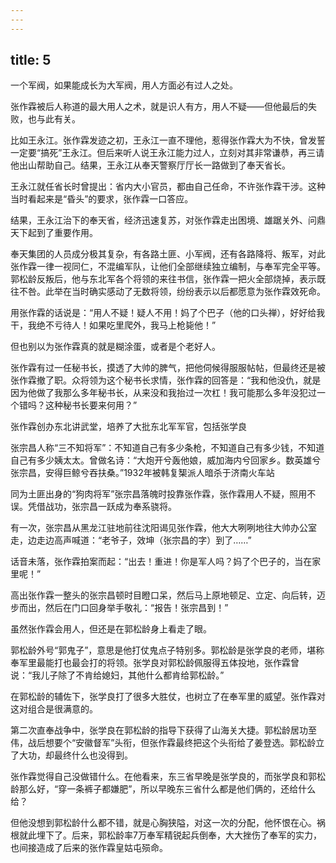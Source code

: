 ```yaml
---
---
---
```

title: 5
---



一个军阀，如果能成长为大军阀，用人方面必有过人之处。

张作霖被后人称道的最大用人之术，就是识人有方，用人不疑——但他最后的失败，也与此有关。

比如王永江。张作霖发迹之初，王永江一直不理他，惹得张作霖大为不快，曾发誓一定要“搞死”王永江。但后来听人说王永江能力过人，立刻对其非常谦恭，再三请他出山帮助自己。结果，王永江从奉天警察厅厅长一路做到了奉天省长。

王永江就任省长时曾提出：省内大小官员，都由自己任命，不许张作霖干涉。这种当时看起来是“昏头”的要求，张作霖一口答应。

结果，王永江治下的奉天省，经济迅速复苏，对张作霖走出困境、雄踞关外、问鼎天下起到了重要作用。

奉天集团的人员成分极其复杂，有各路土匪、小军阀，还有各路降将、叛军，对此张作霖一律一视同仁，不混编军队，让他们全部继续独立编制，与奉军完全平等。郭松龄反叛后，他与东北军各个将领的来往书信，张作霖一把火全部烧掉，表示既往不咎。此举在当时确实感动了无数将领，纷纷表示以后都愿意为张作霖效死命。

用张作霖的话说是：“用人不疑！疑人不用！妈了个巴子（他的口头禅），好好给我干，我绝不亏待人！如果吃里爬外，我马上枪毙他！”

但也别以为张作霖真的就是糊涂蛋，或者是个老好人。

张作霖有过一任秘书长，摸透了大帅的脾气，把他伺候得服服帖帖，但最终还是被张作霖撤了职。众将领为这个秘书长求情，张作霖的回答是：“我和他没仇，就是因为他做了我那么多年秘书长，从来没和我抬过一次杠！我可能那么多年没犯过一个错吗？这种秘书长要来何用？”

张作霖创办东北讲武堂，培养了大批东北军军官，包括张学良



张宗昌人称“三不知将军”：不知道自己有多少条枪，不知道自己有多少钱，不知道自己有多少姨太太。曾做名诗：“大炮开兮轰他娘，威加海内兮回家乡。数英雄兮张宗昌，安得巨鲸兮吞扶桑。”1932年被韩复榘派人暗杀于济南火车站



同为土匪出身的“狗肉将军”张宗昌落魄时投靠张作霖，张作霖用人不疑，照用不误。凭借战功，张宗昌一跃成为奉系骁将。

有一次，张宗昌从黑龙江驻地前往沈阳谒见张作霖，他大大咧咧地往大帅办公室走，边走边高声喊道：“老爷子，效坤（张宗昌的字）到了……”

话音未落，张作霖拍案而起：“出去！重进！你是军人吗？妈了个巴子的，当在家里呢！”

高出张作霖一整头的张宗昌顿时目瞪口呆，然后马上原地顿足、立定、向后转，迈步而出，然后在门口回身举手敬礼：“报告！张宗昌到！”

虽然张作霖会用人，但还是在郭松龄身上看走了眼。

郭松龄外号“郭鬼子”，意思是他打仗鬼点子特别多。郭松龄是张学良的老师，堪称奉军里最能打也最会打的将领。张学良对郭松龄佩服得五体投地，张作霖曾说：“我儿子除了不肯给媳妇，其他什么都肯给郭松龄。”

在郭松龄的辅佐下，张学良打了很多大胜仗，也树立了在奉军里的威望。张作霖对这对组合是很满意的。

第二次直奉战争中，张学良在郭松龄的指导下获得了山海关大捷。郭松龄居功至伟，战后想要个“安徽督军”头衔，但张作霖最终把这个头衔给了姜登选。郭松龄立了大功，却最终什么也没得到。

张作霖觉得自己没做错什么。在他看来，东三省早晚是张学良的，而张学良和郭松龄那么好，“穿一条裤子都嫌肥”，所以早晚东三省什么都是他们俩的，还给什么给？

但他没想到郭松龄什么都不错，就是心胸狭隘，对这一次的分配，他怀恨在心。祸根就此埋下了。后来，郭松龄率7万奉军精锐起兵倒奉，大大挫伤了奉军的实力，也间接造成了后来的张作霖皇姑屯殒命。